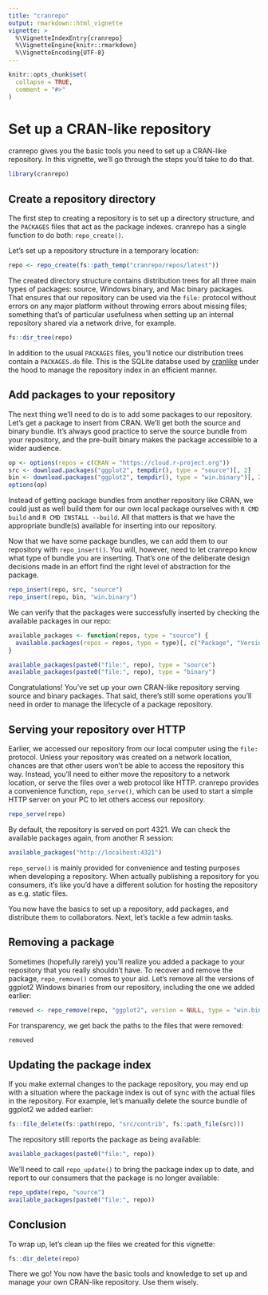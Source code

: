 ```yaml
---
title: "cranrepo"
output: rmarkdown::html_vignette
vignette: >
  %\VignetteIndexEntry{cranrepo}
  %\VignetteEngine{knitr::rmarkdown}
  %\VignetteEncoding{UTF-8}
---
```


```r
knitr::opts_chunk$set(
  collapse = TRUE,
  comment = "#>"
)
```

# Set up a CRAN-like repository

cranrepo gives you the basic tools you need to set up a CRAN-like repository.
In this vignette, we'll go through the steps you'd take to do that.

```r
library(cranrepo)
```

## Create a repository directory

The first step to creating a repository is to set up a directory structure,
and the `PACKAGES` files that act as the package indexes. cranrepo has a single
function to do both: `repo_create()`.

Let's set up a repository structure in a temporary location:

```r
repo <- repo_create(fs::path_temp("cranrepo/repos/latest"))
```

The created directory structure contains distribution trees for all three main
types of packages: source, Windows binary, and Mac binary packages. That ensures
that our repository can be used via the `file:` protocol without errors on any
major platform without throwing errors about missing files; something that's of
particular usefulness when setting up an internal repository shared via a
network drive, for example.

```r
fs::dir_tree(repo)
```

In addition to the usual `PACKAGES` files, you'll notice our distribution trees
contain a `PACKAGES.db` file. This is the SQLite databse used by
[cranlike](https://cran.r-project.org/package=cranlike) under the hood
to manage the repository index in an efficient manner.

## Add packages to your repository

The next thing we'll need to do is to add some packages to our repository.
Let's get a package to insert from CRAN. We'll get both the source and binary
bundle. It's always good practice to serve the source bundle from your repository,
and the pre-built binary makes the package accessible to a wider audience.

```r
op <- options(repos = c(CRAN = "https://cloud.r-project.org"))
src <- download.packages("ggplot2", tempdir(), type = "source")[, 2]
bin <- download.packages("ggplot2", tempdir(), type = "win.binary")[, 2]
options(op)
```

Instead of getting package bundles from another repository like CRAN, we could
just as well build them for our own local package ourselves with `R CMD build`
and `R CMD INSTALL --build`. All that matters is that we have the appropriate
bundle(s) available for inserting into our repository.

Now that we have some package bundles, we can add them to our repository with
`repo_insert()`. You will, however, need to let cranrepo know what type of
bundle you are inserting. That's one of the deliberate design decisions made
in an effort find the right level of abstraction for the package.

```r
repo_insert(repo, src, "source")
repo_insert(repo, bin, "win.binary")
```

We can verify that the packages were successfully inserted by checking the
available packages in our repo:

```r
available_packages <- function(repos, type = "source") {
  available.packages(repos = repos, type = type)[, c("Package", "Version")]
}

available_packages(paste0("file:", repo), type = "source")
available_packages(paste0("file:", repo), type = "binary")
```

Congratulations! You've set up your own CRAN-like repository serving source and
binary packages. That said, there's still some operations you'll need in order
to manage the lifecycle of a package repository.

## Serving your repository over HTTP

Earlier, we accessed our repository from our local computer using the `file:`
protocol. Unless your repository was created on a network location, chances are
that other users won't be able to access the repository this way. Instead, you'll
need to either move the repository to a network location, or serve the files
over a web protocol like HTTP. cranrepo provides a convenience function,
`repo_serve()`, which can be used to start a simple HTTP server on your PC to
let others access our repository.

```r
repo_serve(repo)
```

By default, the repository is served on port 4321. We can check the available
packages again, from another R session:

```r
available_packages("http://localhost:4321")
```

`repo_serve()` is mainly provided for convenience and testing purposes when
developing a repository. When actually publishing a repository for you consumers,
it's like you'd have a different solution for hosting the repository as e.g. static files.

You now have the basics to set up a repository, add packages, and distribute
them to collaborators. Next, let's tackle a few admin tasks.

## Removing a package

Sometimes (hopefully rarely) you'll realize you added a package to your repository
that you really shouldn't have. To recover and remove the package, `repo_remove()`
comes to your aid. Let's remove all the versions of ggplot2 Windows binaries
from our repository, including the one we added earlier:

```r
removed <- repo_remove(repo, "ggplot2", version = NULL, type = "win.binary")
```

For transparency, we get back the paths to the files that were removed:

```r
removed
```

## Updating the package index

If you make external changes to the package repository, you may end up with a
situation where the package index is out of sync with the actual files in the
repository. For example, let's manually delete the source bundle of ggplot2 we
added earlier:

```r
fs::file_delete(fs::path(repo, "src/contrib", fs::path_file(src)))
```

The repository still reports the package as being available:

```r
available_packages(paste0("file:", repo))
```

We'll need to call `repo_update()` to bring the package index up to date,
and report to our consumers that the package is no longer available:

```r
repo_update(repo, "source")
available_packages(paste0("file:", repo))
```

## Conclusion

To wrap up, let's clean up the files we created for this vignette:

```r
fs::dir_delete(repo)
```

There we go! You now have the basic tools and knowledge to set up and manage
your own CRAN-like repository. Use them wisely.
